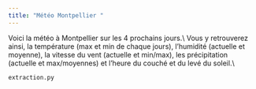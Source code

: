 ```yaml
---
title: "Météo Montpellier "
---
```

Voici la météo à Montpellier sur les 4 prochains jours.\\
Vous y retrouverez ainsi, la température (max et min de chaque jours), l'humidité (actuelle et moyenne), la vitesse du vent (actuelle et min/max), les précipitation (actuelle et max/moyennes) et l'heure du couché et du levé du soleil.\\

```python
extraction.py
```
